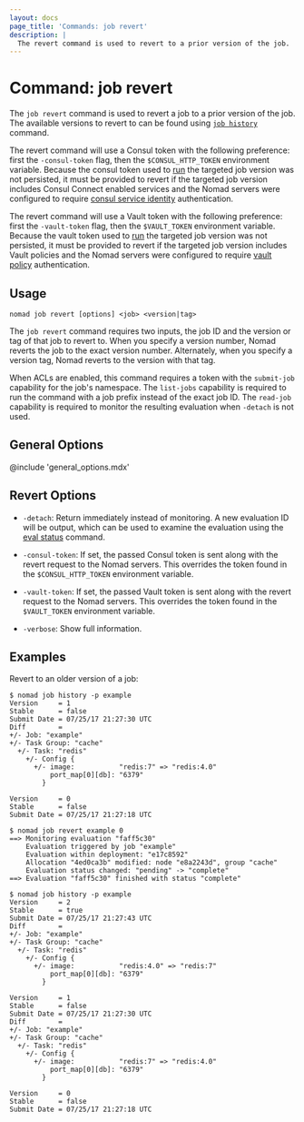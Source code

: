 ```yaml
---
layout: docs
page_title: 'Commands: job revert'
description: |
  The revert command is used to revert to a prior version of the job.
---
```


# Command: job revert

The `job revert` command is used to revert a job to a prior version of the
job. The available versions to revert to can be found using [`job history`]
command.

The revert command will use a Consul token with the following preference:
first the `-consul-token` flag, then the `$CONSUL_HTTP_TOKEN` environment variable.
Because the consul token used to [run] the targeted job version was not
persisted, it must be provided to revert if the targeted job version includes
Consul Connect enabled services and the Nomad servers were configured to require
[consul service identity] authentication.

The revert command will use a Vault token with the following preference:
first the `-vault-token` flag, then the `$VAULT_TOKEN` environment variable.
Because the vault token used to [run] the targeted job version was not
persisted, it must be provided to revert if the targeted job version includes
Vault policies and the Nomad servers were configured to require [vault policy]
authentication.

## Usage

```shell-session
nomad job revert [options] <job> <version|tag>
```

The `job revert` command requires two inputs, the job ID and the version or tag
of that job to revert to.  When you specify a version number, Nomad reverts the
job to the exact version number. Alternately, when you specify a version tag,
Nomad reverts to the version with that tag.

When ACLs are enabled, this command requires a token with the `submit-job`
capability for the job's namespace. The `list-jobs` capability is required to
run the command with a job prefix instead of the exact job ID. The `read-job`
capability is required to monitor the resulting evaluation when `-detach` is
not used.

## General Options

@include 'general_options.mdx'

## Revert Options

- `-detach`: Return immediately instead of monitoring. A new evaluation ID
  will be output, which can be used to examine the evaluation using the
  [eval status] command.

- `-consul-token`: If set, the passed Consul token is sent along with the revert
  request to the Nomad servers. This overrides the token found in the
  `$CONSUL_HTTP_TOKEN` environment variable.

- `-vault-token`: If set, the passed Vault token is sent along with the revert
  request to the Nomad servers. This overrides the token found in the
  `$VAULT_TOKEN` environment variable.

- `-verbose`: Show full information.

## Examples

Revert to an older version of a job:

```shell-session
$ nomad job history -p example
Version     = 1
Stable      = false
Submit Date = 07/25/17 21:27:30 UTC
Diff        =
+/- Job: "example"
+/- Task Group: "cache"
  +/- Task: "redis"
    +/- Config {
      +/- image:           "redis:7" => "redis:4.0"
          port_map[0][db]: "6379"
        }

Version     = 0
Stable      = false
Submit Date = 07/25/17 21:27:18 UTC

$ nomad job revert example 0
==> Monitoring evaluation "faff5c30"
    Evaluation triggered by job "example"
    Evaluation within deployment: "e17c8592"
    Allocation "4ed0ca3b" modified: node "e8a2243d", group "cache"
    Evaluation status changed: "pending" -> "complete"
==> Evaluation "faff5c30" finished with status "complete"

$ nomad job history -p example
Version     = 2
Stable      = true
Submit Date = 07/25/17 21:27:43 UTC
Diff        =
+/- Job: "example"
+/- Task Group: "cache"
  +/- Task: "redis"
    +/- Config {
      +/- image:           "redis:4.0" => "redis:7"
          port_map[0][db]: "6379"
        }

Version     = 1
Stable      = false
Submit Date = 07/25/17 21:27:30 UTC
Diff        =
+/- Job: "example"
+/- Task Group: "cache"
  +/- Task: "redis"
    +/- Config {
      +/- image:           "redis:7" => "redis:4.0"
          port_map[0][db]: "6379"
        }

Version     = 0
Stable      = false
Submit Date = 07/25/17 21:27:18 UTC
```

[`job history`]: /nomad/docs/commands/job/history
[eval status]: /nomad/docs/commands/eval/status
[consul service identity]: /nomad/docs/configuration/consul#allow_unauthenticated
[vault policy]: /nomad/docs/configuration/vault#allow_unauthenticated
[run]: /nomad/docs/commands/job/run
